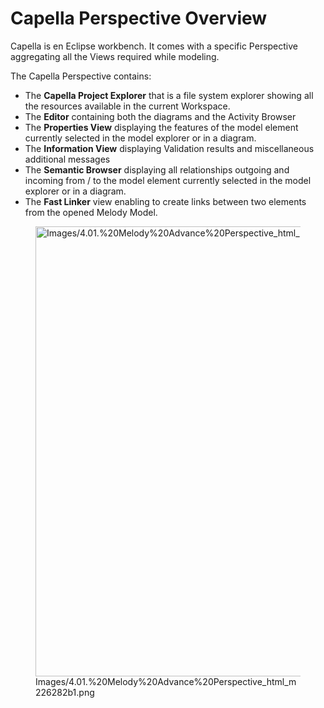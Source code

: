             
= Capella Perspective Overview =
 
Capella is en Eclipse workbench. It comes with a specific Perspective aggregating all the Views required while modeling.

 
The Capella Perspective contains:

 
* The '''Capella Project Explorer''' that is a file system explorer showing all the resources available in the current 	Workspace.
* The '''Editor''' containing both the diagrams and the Activity Browser
* The '''Properties View''' displaying the features of the model 	element currently selected in the model explorer or in a diagram.
* The '''Information View''' displaying Validation results and 	miscellaneous additional messages
* The '''Semantic Browser''' displaying all relationships outgoing 	and incoming from / to the model element currently selected in the model explorer or in a diagram.
* The '''Fast Linker''' view enabling to create links between two elements from the opened Melody Model.
 
[[Image:Images/4.01.%20Melody%20Advance%20Perspective_html_m226282b1.png|960x720px]]

   
